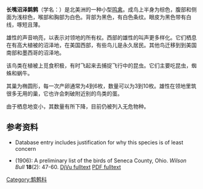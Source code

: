 {{Speciesbox
| image = Cistothorus palustris -Reifel Island, Vancouver-8.jpg
| image_caption = 摄于加拿大<br/>
[[File:_Cistothorus_palustris_-_Marsh_Wren_-_XC105805.ogg|thumb]]沼泽中的鸣叫声 ]]
| status = LC
| status_system = IUCN3.1
| status_ref = <ref>{{cite iucn|url=https://www.iucnredlist.org/details/22711374/0 |title=''Cistothorus palustris'' |author=BirdLife International |author-link=BirdLife International |year=2012 |access-date=26 November 2013|ref=harv}}</ref>
| genus = Cistothorus
| species = palustris
| authority = ({{tsl|en|Alexander Wilson (ornithologist)|Wilson, A.}}, 1810)
| synonyms =
''Telmatodytes palustris''
| range_map = Cistothorus palustris map.svg
| range_map_caption = 分布范围
{{Leftlegend|orange|繁殖期}}
{{Leftlegend|yellow|迁徙}}
{{Leftlegend|purple|留居}}
{{Leftlegend|blue|非繁殖期}}
}}
'''长嘴沼泽鹪鹩'''（学名：''{{lang|en|Cistothorus palustris}}''）是北美洲的一种小型[[鸣禽|鸣禽]]。成鸟上半身为棕色，腹部和侧面为浅棕色，喉部和胸部为白色。背部为黑色，有白色条纹。眼皮为黑色带有白线，啄短且薄。

雄性的声音响亮，以表示对领地的所有权。西部的雄性的叫声更多样化。它们栖息在有高大植被的沼泽地，在美国西部，有些鸟儿是永久居民。其他鸟迁移到到美国南部和墨西哥的沼泽地。

该鸟类在植被上觅食积极，有时飞起来去捕捉飞行中的昆虫。它们主要吃昆虫，蜘蛛和蜗牛。

其巢为椭圆形，每一次产卵通常为4到6枚，数量可以为3到10枚。雄性在领地里筑很多无用的巢，它也许会刺破附近别的鸟类的蛋。

由于栖息地变小，其数量有所下降，目前仍被列入无危物种。

==参考资料==
* {{IUCN2006|assessors={{aut|BirdLife International}}|year=2004|id=52007|title=Cistothorus palustris|downloaded=12 May 2006}} Database entry includes justification for why this species is of least concern
* {{aut|Henninger, W.F.}} (1906): A preliminary list of the birds of Seneca County, Ohio. ''Wilson Bull'' '''18'''(2): 47-60. [https://web.archive.org/web/20121108102737/http://elibrary.unm.edu/sora/Wilson/DJVU/v018n02/P0047-P0060.djvu DjVu fulltext] [https://web.archive.org/web/20110606161920/http://elibrary.unm.edu/sora/Wilson/v018n02/p0047-p0060.pdf PDF fulltext]
{{Taxonbar|from=Q1379530}}

[[Category:鹪鹩科|Category:鹪鹩科]]